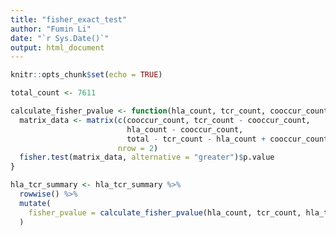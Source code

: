 ```yaml
---
title: "fisher_exact_test"
author: "Fumin Li"
date: "`r Sys.Date()`"
output: html_document
---
```


```r
knitr::opts_chunk$set(echo = TRUE)
```

```r
total_count <- 7611

calculate_fisher_pvalue <- function(hla_count, tcr_count, cooccur_count, total) {
  matrix_data <- matrix(c(cooccur_count, tcr_count - cooccur_count, 
                          hla_count - cooccur_count, 
                          total - tcr_count - hla_count + cooccur_count), 
                        nrow = 2)
  fisher.test(matrix_data, alternative = "greater")$p.value
}

hla_tcr_summary <- hla_tcr_summary %>%
  rowwise() %>%
  mutate(
    fisher_pvalue = calculate_fisher_pvalue(hla_count, tcr_count, hla_tcr_cooccur, total_count)
  )
```

